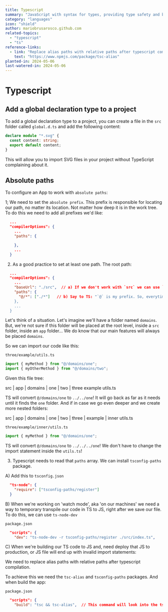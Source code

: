 ```yaml
---
title: Typescript
summary: "JavaScript with syntax for types, providing type safety and better tooling"
category: "languages"
icon: "shield"
author: mariobrusarosco.github.com
related-topics:
  - "typescript"
  - "ts"
reference-links:
  - link: "Replace alias paths with relative paths after typescript compilation"
    text: "https://www.npmjs.com/package/tsc-alias"
planted-in: 2024-05-06
last-watered-in: 2024-05-06
---
```


# Typescript

## Add a global declaration type to a project

To add a global declaration type to a project, you can create a file in the `src` folder called `global.d.ts` and add the following content:

```ts
declare module "*.svg" {
  const content: string;
  export default content;
}
```

This will allow you to import SVG files in your project without TypeScript complaining about it.

## Absolute paths

To configure an App to work with `absolute paths`:

1; We need to set the `absolute prefix`. This prefix is responsible for locating our path, no matter its location.
Not matter how deep it is in the work tree. To do this we need to add all prefixes we'd like:

```json
  ...
  "compilerOptions": {
    ...
    "paths": {

    },
    ...
  }
```

2. As a good practice to set at least one path. The root path:

```json
  ...
  "compilerOptions": {
    ...
    "baseUrl": "./src",  // a) If we don't work with `src` we can use `.` for the root level
    "paths": {
      "@/*": ["./*"]   // b) Say to TS: "`@` is my prefix. So, everytime you see a `@/something` go to the baseUrl and, from there, find my path no wherever it is!'
    },
    ...
  }
```

Let's think of a situation. Let's imagine we'll have a folder named `domains`. But, we're not sure if this folder will be placed at the root level,
inside a `src` folder, inside an `app` folder... We do know that our main features will always be placed `domains`.

So we can import our code like this:

`three/example/utils.ts`

```ts
import { myMethod } from "@/domains/one";
import { myOtherMethod } from "@/domains/two";
```

Given this file tree:

src
| app
| domains
| one
| two
| three
example
utils.ts

TS will convert `@/domains/one` to `../../one`! It will go back as far as it needs until it finds the `one` folder.
And if in case we go even deeper and we create more nested folders:

src
| app
| domains
| one
| two
| three
| example
| inner
utils.ts

`three/example/inner/utils.ts`

```ts
import { myMethod } from "@/domains/one";
```

TS will convert `@/domains/one` to `../../../one`! We don't have to change the import statement inside the `utils.ts`!

3. Typescript needs to read that `paths` array. We can install `tsconfig-paths` package.

A) Add this to `tsconfig.json`

```json
  "ts-node": {
    "require": ["tsconfig-paths/register"]
  }
```

B) When we're working on 'watch mode', aka 'on our machines' we need a way to temporary transpile our code in TS to JS,
right after we save our file. To do this, we can use `ts-node-dev`

`package.json`

```json
  "scripts": {
    "dev": "ts-node-dev -r tsconfig-paths/register ./src/index.ts",
```

C) When we're building our TS code to JS and, need deploy that JS to production, or JS file will end up
with invalid import statements:

We need to replace alias paths with relative paths after typescript compilation.

To achieve this we need the `tsc-alias` and `tsconfig-paths` packages. And when build the app:

`package.json`

```json
  "scripts": {
    "build": "tsc && tsc-alias",  // This command will look into the tsconfig.json and will know how to proceed
```

